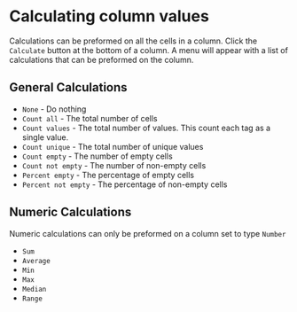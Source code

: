 # Calculating column values

Calculations can be preformed on all the cells in a column. Click the `Calculate` button at the bottom of a column. A menu will appear with a list of calculations that can be preformed on the column.

## General Calculations

-   `None` - Do nothing
-   `Count all` - The total number of cells
-   `Count values` - The total number of values. This count each tag as a single value.
-   `Count unique` - The total number of unique values
-   `Count empty` - The number of empty cells
-   `Count not empty` - The number of non-empty cells
-   `Percent empty` - The percentage of empty cells
-   `Percent not empty` - The percentage of non-empty cells

## Numeric Calculations

Numeric calculations can only be preformed on a column set to type `Number`

-   `Sum`
-   `Average`
-   `Min`
-   `Max`
-   `Median`
-   `Range`
